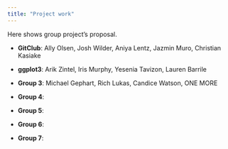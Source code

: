 ```yaml
---
title: "Project work"
---
```


Here shows group project's proposal.

-   **GitClub**: Ally Olsen, Josh Wilder, Aniya Lentz, Jazmin Muro, Christian Kasiake

-   **ggplot3**: Arik Zintel, Iris Murphy, Yesenia Tavizon, Lauren Barrile

-   **Group 3**: Michael Gephart, Rich Lukas, Candice Watson, ONE MORE

-   **Group 4**:

-   **Group 5**:

-   **Group 6**:

-   **Group 7**:
